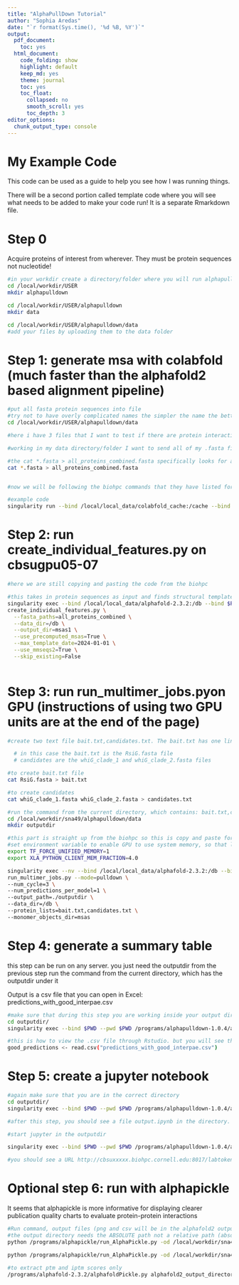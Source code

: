 ```yaml
---
title: "AlphaPullDown Tutorial"
author: "Sophia Aredas"
date: "`r format(Sys.time(), '%d %B, %Y')`"
output:
  pdf_document:
    toc: yes
  html_document:
    code_folding: show
    highlight: default
    keep_md: yes
    theme: journal
    toc: yes
    toc_float:
      collapsed: no
      smooth_scroll: yes
      toc_depth: 3
editor_options:
  chunk_output_type: console
---
```

# My Example Code
This code can be used as a guide to help you see how I was running things. 

There will be a second portion called template code where you will see what needs to be added to make your code run! It is a separate Rmarkdown file.

# Step 0
Acquire proteins of interest from wherever. They must be protein sequences not nucleotide!
```bash
#in your workdir create a directory/folder where you will run alphapulldown. Your path may be different.
cd /local/workdir/USER
mkdir alphapulldown 

cd /local/workdir/USER/alphapulldown
mkdir data

cd /local/workdir/USER/alphapulldown/data
#add your files by uploading them to the data folder
```


# Step 1: generate msa with colabfold (much faster than the alphafold2 based alignment pipeline)
```bash
#put all fasta protein sequences into file
#try not to have overly complicated names the simpler the name the better if you can help it:)
cd /local/workdir/USER/alphapulldown/data

#here i have 3 files that I want to test if there are protein interactions in the data directory/folder. the files are called whiG_clade_1.fasta, whiG_clade_2.fasta, and RsiG.fasta.

#working in my data directory/folder I want to send all of my .fasta files into one fasta file. You must do this in order to create an alignment

#the cat *.fasta > all_proteins_combined.fasta specifically looks for any file ending in a .fasta and will take its information and send it to one bigger fasta file called JD_test.fasta. Of course you can name the output file anything you want it does not have to be JD_test.fasta but make it something memorable that you would like to call it!
cat *.fasta > all_proteins_combined.fasta


#now we will be following the biohpc commands that they have listed for running alphapulldown on the server. This part can be copied and pasted and modified to fit your file names

#example code
singularity run --bind /local/local_data/colabfold_cache:/cache --bind $PWD --pwd $PWD /programs/colabfold-1.5.5/colabfold.sif colabfold_batch all_proteins_combined msas1 --msa-only

```

# Step 2: run create_individual_features.py on cbsugpu05-07
```bash
#here we are still copying and pasting the code from the biohpc 

#this takes in protein sequences as input and finds structural templates for each protein
singularity exec --bind /local/local_data/alphafold-2.3.2:/db --bind $PWD --pwd $PWD /programs/alphapulldown-1.0.4/alphapulldown.sif \
create_individual_features.py \
  --fasta_paths=all_proteins_combined \
  --data_dir=/db \
  --output_dir=msas1 \
  --use_precomputed_msas=True \
  --max_template_date=2024-01-01 \
  --use_mmseqs2=True \
  --skip_existing=False
  
```

# Step 3: run run_multimer_jobs.pyon GPU (instructions of using two GPU units are at the end of the page)
```bash
#create two text file bait.txt,candidates.txt. The bait.txt has one line: bait protein name; the candidates.txt file has one protein name per line.

  # in this case the bait.txt is the RsiG.fasta file
  # candidates are the whiG_clade_1 and whiG_clade_2.fasta files

#to create bait.txt file
cat RsiG.fasta > bait.txt

#to create candidates 
cat whiG_clade_1.fasta whiG_clade_2.fasta > candidates.txt

#run the command from the current directory, which contains: bait.txt,candidates.txt, msas directory, and an empty outputdir. it could take hours or days to finish depending on number of candidate proteins.
cd /local/workdir/sna49/alphapulldown/data
mkdir outputdir

#this part is straight up from the biohpc so this is copy and paste for the most part
#set environment variable to enable GPU to use system memory, so that large proteins can be processed
export TF_FORCE_UNIFIED_MEMORY=1
export XLA_PYTHON_CLIENT_MEM_FRACTION=4.0

singularity exec --nv --bind /local/local_data/alphafold-2.3.2:/db --bind $PWD --pwd $PWD /programs/alphapulldown-1.0.4/alphapulldown.sif \
run_multimer_jobs.py --mode=pulldown \
--num_cycle=3 \
--num_predictions_per_model=1 \
--output_path=./outputdir \
--data_dir=/db \
--protein_lists=bait.txt,candidates.txt \
--monomer_objects_dir=msas
```

# Step 4: generate a summary table
this step can be run on any server. you just need the outputdir from the previous step
run the command from the current directory, which has the outputdir under it

Output is a csv file that you can open in Excel: predictions_with_good_interpae.csv
```bash
#make sure that during this step you are working inside your output directory folder. Mine is called outputdir. If you are in the wrong directory then this jupyter notebook part wont work
cd outputdir/
singularity exec --bind $PWD --pwd $PWD /programs/alphapulldown-1.0.4/alpha-analysis_jax_0.4.sif run_get_good_pae.sh --cutoff=10 --output_dir=./

#this is how to view the .csv file through Rstudio. but you will see this throuh the jupyter notebook if you wish!
good_predictions <- read.csv("predictions_with_good_interpae.csv")
```

# Step 5: create a jupyter notebook
```bash
#again make sure that you are in the correct directory 
cd outputdir/
singularity exec --bind $PWD --pwd $PWD /programs/alphapulldown-1.0.4/alphapulldown.sif create_notebook.py --cutoff=5.0 --output_dir=./

#after this step, you should see a file output.ipynb in the directory.

#start jupyter in the outputdir

singularity exec --bind $PWD --pwd $PWD /programs/alphapulldown-1.0.4/alphapulldown.sif jupyter lab --ip=0.0.0.0 --port=8017 --no-browser

#you should see a URL http://cbsuxxxxx.biohpc.cornell.edu:8017/labtoken=xxxxxxxxxxxxxxxxxxxxx, copy paste the URL into a web browser, open the output.ipynb in the left panel, and execute every step in the book
```

# Optional step 6: run with alphapickle
It seems that alphapickle is more informative for displaying clearer publication quality charts to evaluate protein-protein interactions
```bash
#Run command, output files (png and csv will be in the alphafold2 output directory)
#the output directory needs the ABSOLUTE path not a relative path (absolute starts from the root whereas relative just starts from wherever you are located currently!)
python /programs/alphapickle/run_AlphaPickle.py -od /local/workdir/sna49/alphapulldown/data/outputdir/RsiG_and_clade_1

python /programs/alphapickle/run_AlphaPickle.py -od /local/workdir/sna49/alphapulldown/data/outputdir/RsiG_and_clade_2

#to extract ptm and iptm scores only
/programs/alphafold-2.3.2/alphafoldPickle.py alphafold2_output_directory

```

